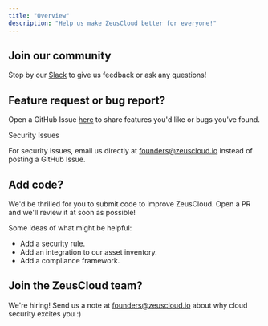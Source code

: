 ```yaml
---
title: "Overview"
description: "Help us make ZeusCloud better for everyone!"
---
```


## Join our community

Stop by our [Slack](https://join.slack.com/t/ironleapcommunity/shared_invite/zt-1oxm8asmq-4oyM4fdqarSHMoMstGH6Lw) to give us feedback or ask any questions!

## Feature request or bug report?

Open a GitHub Issue <a href="https://github.com/Zeus-Labs/ZeusCloud/issues">here</a> to share features you'd like or bugs you've found.

<Warning>
Security Issues

For security issues, email us directly at founders@zeuscloud.io instead of posting a GitHub Issue.

</Warning>

## Add code?

We'd be thrilled for you to submit code to improve ZeusCloud. Open a PR and we'll review it at soon as possible!

Some ideas of what might be helpful:
- Add a security rule.
- Add an integration to our asset inventory.
- Add a compliance framework.

## Join the ZeusCloud team?

We're hiring! Send us a note at founders@zeuscloud.io about why cloud security excites you :)
